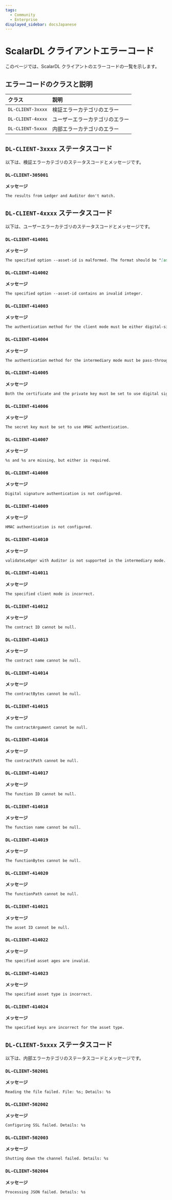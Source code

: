 ```yaml
---
tags:
  - Community
  - Enterprise
displayed_sidebar: docsJapanese
---
```


# ScalarDL クライアントエラーコード


<TranslationBanner />

このページでは、ScalarDL クライアントのエラーコードの一覧を示します。

## エラーコードのクラスと説明
	
| クラス             | 説明                       |
|:------------------|:--------------------------|
| `DL-CLIENT-3xxxx` | 検証エラーカテゴリのエラー    |
| `DL-CLIENT-4xxxx` | ユーザーエラーカテゴリのエラー |
| `DL-CLIENT-5xxxx` | 内部エラーカテゴリのエラー    |

## `DL-CLIENT-3xxxx` ステータスコード

以下は、検証エラーカテゴリのステータスコードとメッセージです。

### `DL-CLIENT-305001`

**メッセージ**

```markdown
The results from Ledger and Auditor don't match.
```

## `DL-CLIENT-4xxxx` ステータスコード

以下は、ユーザーエラーカテゴリのステータスコードとメッセージです。

### `DL-CLIENT-414001`

**メッセージ**

```markdown
The specified option --asset-id is malformed. The format should be "[assetId]" or "[assetId],[startAge],[endAge]".
```

### `DL-CLIENT-414002`

**メッセージ**

```markdown
The specified option --asset-id contains an invalid integer.
```

### `DL-CLIENT-414003`

**メッセージ**

```markdown
The authentication method for the client mode must be either digital-signature or hmac.
```

### `DL-CLIENT-414004`

**メッセージ**

```markdown
The authentication method for the intermediary mode must be pass-through.
```

### `DL-CLIENT-414005`

**メッセージ**

```markdown
Both the certificate and the private key must be set to use digital signature.
```

### `DL-CLIENT-414006`

**メッセージ**

```markdown
The secret key must be set to use HMAC authentication.
```

### `DL-CLIENT-414007`

**メッセージ**

```markdown
%s and %s are missing, but either is required.
```

### `DL-CLIENT-414008`

**メッセージ**

```markdown
Digital signature authentication is not configured.
```

### `DL-CLIENT-414009`

**メッセージ**

```markdown
HMAC authentication is not configured.
```

### `DL-CLIENT-414010`

**メッセージ**

```markdown
validateLedger with Auditor is not supported in the intermediary mode. Please execute the ValidateLedger contract to validate assets.
```

### `DL-CLIENT-414011`

**メッセージ**

```markdown
The specified client mode is incorrect.
```

### `DL-CLIENT-414012`

**メッセージ**

```markdown
The contract ID cannot be null.
```

### `DL-CLIENT-414013`

**メッセージ**

```markdown
The contract name cannot be null.
```

### `DL-CLIENT-414014`

**メッセージ**

```markdown
The contractBytes cannot be null.
```

### `DL-CLIENT-414015`

**メッセージ**

```markdown
The contractArgument cannot be null.
```

### `DL-CLIENT-414016`

**メッセージ**

```markdown
The contractPath cannot be null.
```

### `DL-CLIENT-414017`

**メッセージ**

```markdown
The function ID cannot be null.
```

### `DL-CLIENT-414018`

**メッセージ**

```markdown
The function name cannot be null.
```

### `DL-CLIENT-414019`

**メッセージ**

```markdown
The functionBytes cannot be null.
```

### `DL-CLIENT-414020`

**メッセージ**

```markdown
The functionPath cannot be null.
```

### `DL-CLIENT-414021`

**メッセージ**

```markdown
The asset ID cannot be null.
```

### `DL-CLIENT-414022`

**メッセージ**

```markdown
The specified asset ages are invalid.
```

### `DL-CLIENT-414023`

**メッセージ**

```markdown
The specified asset type is incorrect.
```

### `DL-CLIENT-414024`

**メッセージ**

```markdown
The specified keys are incorrect for the asset type.
```

## `DL-CLIENT-5xxxx` ステータスコード

以下は、内部エラーカテゴリのステータスコードとメッセージです。

### `DL-CLIENT-502001`

**メッセージ**

```markdown
Reading the file failed. File: %s; Details: %s
```

### `DL-CLIENT-502002`

**メッセージ**

```markdown
Configuring SSL failed. Details: %s
```

### `DL-CLIENT-502003`

**メッセージ**

```markdown
Shutting down the channel failed. Details: %s
```

### `DL-CLIENT-502004`

**メッセージ**

```markdown
Processing JSON failed. Details: %s
```

